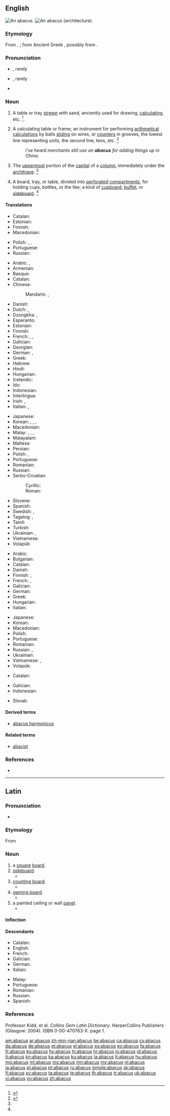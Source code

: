 ==English==
[[Image:Boulier1.JPG|thumb|An abacus.]]
[[Image:Abacus - architecture (PSF).png|thumb|An abacus (architecture).]]
{{wikisource1911Enc|Abacus}}

===Etymology===
From {{etyl|la|en}} {{term|abacus|lang=la}}, {{term|abax|lang=la}}; from Ancient Greek {{term|ἄβαξ||board covered with sand|lang=grc}}, possibly from {{etyl|he|en}} {{term|אבק||dust|tr=āvāq|lang=he}}.

===Pronunciation===
* {{a|RP}} {{IPA|/ˈæb.ə.kəs/|/əˈbæk.əs/|lang=en}}, rarely {{IPA|/əˈbɑk.əs/|lang=en}}
* {{a|GenAm}} {{IPA|/ˈæb.ə.kəs/|/əˈbæk.əs/|lang=en}}, rarely {{IPA|/əˈbɑk.əs/|lang=en}}
* {{audio|en-us-abacus.ogg|Audio (US)|lang=en}}

===Noun===
{{en-noun|abaci|abacuses}}

# {{context|obsolete|lang=en}} A table or tray [[strewn]] with sand, anciently used for drawing, [[calculating]], etc. {{defdate|Attested from around 1350 (1387) until around 1470.}}<ref>{{R:CDOE|page=2}}</ref>.
# A calculating table or frame; an instrument for performing [[arithmetical]] [[calculations]] by balls [[sliding]] on wires, or [[counters]] in grooves, the lowest line representing units, the second line, tens, etc. {{defdate|First attested in the late 17<sup>th</sup> century.}}<ref name=SOED>{{R:SOED5|page=2}}</ref>
#: ''I've heard merchants still use an '''abacus''' for adding things up in China.''
# {{context|architecture|lang=en}} The [[uppermost]] portion of the [[capital]] of a [[column]], immediately under the [[architrave]]. {{defdate|First attested in the mid 16<sup>th</sup> century.}}<ref name=SOED/>
# A board, tray, or table, divided into [[perforated]] [[compartments]], for holding cups, bottles, or the like; a kind of [[cupboard]], [[buffet]], or [[sideboard]]. {{defdate|First attested in the late 18<sup>th</sup> century.}}<ref name=SOED/>

====Translations====
{{trans-top|obsolete: tray of sand for calculating}}
* Catalan: {{t+|ca|àbac|m}}
* Estonian: {{t+|et|abakus}}
* Finnish: {{t+|fi|abakus}}
* Macedonian: {{t|mk|абак|m|tr=ábak|sc=Cyrl}}
{{trans-mid}}
* Polish: {{t+|pl|abakus|m}}, {{t+|pl|abak|m}}, {{t+|pl|liczydło|n}}
* Portuguese: {{t+|pt|ábaco|m}}
* Russian: {{t+|ru|абак|m|tr=abák}}
{{trans-bottom}}

{{trans-top|calculating frame}}
* Arabic: {{t|ar|معد|m|tr=miʕad|sc=Arab}}, {{t|ar|معداد|m|tr=miʕdād|sc=Arab}}
* Armenian: {{t|hy|համրիչ}}
* Basque: {{t|eu|abako}}
* Catalan: {{t+|ca|àbac|m}}
* Chinese:
*: Mandarin: {{t|cmn|算盤}}, {{t+|cmn|算盘|tr=suànpán}}
* Danish: {{t+|da|kugleramme}}
* Dutch: {{t+|nl|telraam|n}}, {{t+|nl|abacus|m}}
* Dzongkha: {{t|dz|རྩིས་འཕྲེང༌།|sc=Tibt}}, {{t|dz|རྩིས་འཕྲེང༌།|sc=Tibt}}
* Esperanto: {{t+|eo|abako}}
* Estonian: {{t+|et|arvelaud}}
* Finnish: {{t+|fi|helmitaulu}}
* French: {{t+|fr|abaque|m}}, {{t+|fr|boulier|m}}, {{t|fr|boulier compteur|m}}
* Galician: {{t+|gl|ábaco|m}}
* Georgian: {{t+|ka|საანგარიშო|tr=saangarišo|sc=Geor}}
* German: {{t+|de|Abakus|m}}, {{t|de|Rechenbrett|n}}
* Greek: {{t+|el|άβακας|m|tr=ávakas}}
* Hebrew: {{t+|he|חשבונייה|tr=kheshboniya|f}}
* Hindi: {{t|hi|गिनतारा|m}}
* Hungarian: {{t+|hu|abakusz}}
* Icelandic: {{t|is|talnagrind|f}}
* Ido: {{t+|io|abako}}
* Indonesian: {{t+|id|sempoa}}
* Interlingua: {{t+|ia|abaco}}
* Irish: {{t+|ga|abacas|m}}, {{t|ga|fráma comhairimh|m}}
* Italian: {{t+|it|abaco|m}}, {{t+|it|pallottoliere|m}}
{{trans-mid}}
* Japanese: {{t+|ja|算盤|tr=[[そろばん]], soroban}}
* Korean: {{t+|ko|수판|tr=[[數板]], supan|sc=Hang}}, {{t|ko|산판|tr=[[算板]], sanpan|sc=Hang}}, {{t|ko|셈판|tr=[[셈板]], sempan|sc=Hang}}, {{t+|ko|주판|tr=[[籌板]], [[珠板]], jupan|sc=Hang}}
* Macedonian: {{t|mk|сметалка|f|tr=smétalka|sc=Cyrl}}
* Malay: {{t+|ms|sempoa}}, {{t|ms|sepua}}, {{t|ms|abakus}}, {{t|ms|dekak-dekak}}
* Malayalam: {{t+|ml|മണിച്ചട്ടം}}
* Maltese: {{t|mt|abaku|m}}
* Persian: {{t|fa|چتکه|tr=čotke}}
* Polish: {{t+|pl|liczydło|n}}, {{t+|pl|abakus|m}}
* Portuguese: {{t+|pt|ábaco|m}}
* Romanian: {{t+|ro|abac|n}}
* Russian: {{t+|ru|счёты|m-p|tr=sčóty}}
* Serbo-Croatian:
*: Cyrillic: {{t|sh|рачунаљка|f}}
*: Roman: {{t+|sh|računaljka|f}}
* Slovene: {{t+|sl|abak|m}}
* Spanish: {{t+|es|ábaco|m}}
* Swedish: {{t+|sv|kulram|c}}, {{t+|sv|abakus}}
* Tagalog: {{t+|tl|abakus}}, {{t|tl|abako}}
* Tamil: {{t+|ta|மணிச்சட்டம்|tr=maṇichaṭṭam}}
* Turkish: {{t+|tr|abaküs}}
* Ukrainian: {{t|uk|рахівниця|f}}, {{t+|uk|абак|m}}
* Vietnamese: {{t+|vi|bàn tính}}
* Volapük: {{t+|vo|bakud}}
{{trans-bottom}}

{{trans-top|uppermost member of the capital of a column}}
* Arabic: {{t|ar|ناصية |f|tr=nāṣeya|sc=Arab}}
* Bulgarian: {{t|bg|абак|m|tr=abák|sc=Cyrl}}
* Catalan: {{t+|ca|àbac|m}}
* Danish: {{t+|da|abacus}}
* Finnish: {{t|fi|katelaatta}}, {{t+|fi|abakus}}
* French: {{t+|fr|abaque|f}}, {{t+|fr|tailloir|m}}
* Galician: {{t+|gl|ábaco|m}}
* German: {{t|de|Kapitelldeckplatte|f}}
* Greek: {{t+|el|άβακας|m|tr=ávakas|sc=Grek}}
* Hungarian: {{t+|hu|abakusz}}
* Italian: {{t+|it|abaco|m}}
{{trans-mid}}
* Japanese: {{t|ja|頂板|tr=[[ちょうばん]], chōban}}
* Korean: {{t|ko|정판|tr=[[頂板]], jeongpan|sc=Hang}}
* Macedonian: {{t|mk|абак|m|tr=ábak|sc=Cyrl}}
* Polish: {{t+|pl|abakus|m}}
* Portuguese: {{t+|pt|ábaco|m}}
* Romanian: {{t+|ro|abacă|f}}
* Russian: {{t+|ru|абак|m|tr=abák}}, {{t+|ru|абака|f|tr=abáka}}
* Ukrainian: {{t+|uk|абак|m}}
* Vietnamese: {{t|vi|đầu cột}}, {{t|vi|đỉnh cột}}
* Volapük: {{t+|vo|baakud}}
{{trans-bottom}}

{{trans-top|board for holding cups, etc}}
* Catalan: {{t+|ca|àbac|m}}
{{trans-mid}}
{{trans-bottom}}

{{checktrans-top}}
* Galician: {{t+check|gl|ábaco}}
* Indonesian: {{t+check|id|abakus}}
{{trans-mid}}
* Slovak: {{qualifier|2}} {{t-check|sk|počítadlo|n}}
{{trans-bottom}}

====Derived terms====
* [[abacus harmonicus]]

====Related terms====
* [[abacist]]

===References===
<references/>
* {{R:Webster 1913}}

----

==Latin==

===Pronunciation===
* {{IPA|/ˈa.ba.kʊs/|lang=la}}

===Etymology===
From {{etyl|grc|la}} {{term|ἄβαξ||board|tr=abax|lang=grc}}

===Noun===
{{la-noun|abacus|abaci|abacī|m|second}}

# a [[square]] [[board]].
# [[sideboard]].
#* {{Q|la|Cicero|In Verrem|II|4|35|quote=Ab hoc '''abaci''' vasa omnia, ut exposita fuerunt, abstulit.|trans=From this place he removed all the '''sideboard's''' dishes, since they had been exposed.}}
# [[counting board]].
#* {{Q|la|Persius|Saturae|I|131|quote=...nec qui '''abaco''' numeros et secto in pulvere metas / scit risisse vafer, multum gaudere paratus, / si cynico barbam petulans nonaria vellat.|trans=...nor the man who has the wit to laugh at the figures on the '''counting board''' and the cones drawn in sand, ready to go off in ecstasies if a prostitute pulls a Cynic by the beard.}}
# [[gaming board]].
#* {{Q|la|Suetonius|De vita Caesarum|Neronis|XXII|1|quote=Sed cum inter initia imperii eburneis quadrigis cotidie in '''abaco''' luderet, ad omnis etiam minimos circenses e secessu commeabat, primo clam, deinde propalam, ut nemini dubium esset eo die utique affuturum.|trans=But in the early stages of his rule he used to play every day on a '''gaming board''' with ivory chariots. He would also travel from his retreat to the Circus games, even the least important ones, at first in secret and then openly. As a result, no one was in any doubt that he would be present in Rome that day at least.}}
# a painted ceiling or wall [[panel]].
#* {{Q|la|Pliny the Elder|Naturalis Historia|XXXIII|56|quote=Hoc autem et Attico ad lumina utuntur, ad '''abacos''' non nisi marmoroso, quoniam marmor in eo resistit amaritudini calcis.|trans=This and the Attic sort they used for high lights, for '''panels''' none but the marmorean kind, because the marble in it resists acridity of the lime.}}

====Inflection====
{{la-decl-2nd|abac}}

====Descendants====
{{top2}}
* Catalan: {{l/ca|àbac}}
* English: {{l/en|abacus}}
* French: {{l/fr|abaque}}
* Galician: {{l|gl|ábaco}}
* German: {{l/de|Abakus}}
* Italian: {{l|it|abaco}}
{{mid2}}
* Malay: {{l|ms|abakus}}
* Portuguese: {{l/pt|ábaco}}
* Romanian: {{l|ro|abac}}
* Russian: {{l|ru|аба́к|g=m|sc=Cyrl|tr=abák}}
* Spanish: {{l/es|ábaco}}
{{bottom}}

===References===
Professor Kidd, et al. ''Collins Gem Latin Dictionary''. HarperCollins Publishers (Glasgow: 2004). ISBN 0-00-470763-X. page 1.

[[am:abacus]]
[[ar:abacus]]
[[zh-min-nan:abacus]]
[[be:abacus]]
[[ca:abacus]]
[[cs:abacus]]
[[da:abacus]]
[[de:abacus]]
[[et:abacus]]
[[el:abacus]]
[[es:abacus]]
[[eo:abacus]]
[[fa:abacus]]
[[fr:abacus]]
[[ko:abacus]]
[[hy:abacus]]
[[hi:abacus]]
[[hr:abacus]]
[[io:abacus]]
[[id:abacus]]
[[it:abacus]]
[[kn:abacus]]
[[ka:abacus]]
[[ku:abacus]]
[[la:abacus]]
[[lt:abacus]]
[[hu:abacus]]
[[mg:abacus]]
[[ml:abacus]]
[[ms:abacus]]
[[mn:abacus]]
[[my:abacus]]
[[nl:abacus]]
[[ja:abacus]]
[[pl:abacus]]
[[pt:abacus]]
[[ru:abacus]]
[[simple:abacus]]
[[sk:abacus]]
[[fi:abacus]]
[[sv:abacus]]
[[ta:abacus]]
[[te:abacus]]
[[th:abacus]]
[[tr:abacus]]
[[uk:abacus]]
[[vi:abacus]]
[[vo:abacus]]
[[zh:abacus]]